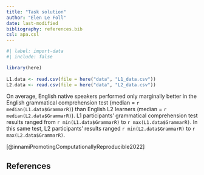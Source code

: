 ```yaml
---
title: "Task solution"
author: "Elen Le Foll"
date: last-modified
bibliography: references.bib
csl: apa.csl
---
```


```r
#| label: import-data
#| include: false

library(here)
  
L1.data <- read.csv(file = here("data", "L1_data.csv"))
L2.data <- read.csv(file = here("data", "L2_data.csv"))
```

On average, English native speakers performed only marginally better in the English grammatical comprehension test (median = `r median(L1.data$GrammarR)`) than English L2 learners (median = `r median(L2.data$GrammarR)`). L1 participants' grammatical comprehension test results ranged from `r min(L1.data$GrammarR)` to `r max(L1.data$GrammarR)`. In this same test, L2 participants' results ranged `r min(L2.data$GrammarR)` to `r max(L2.data$GrammarR)`.

[@innamiPromotingComputationallyReproducible2022]

## References
